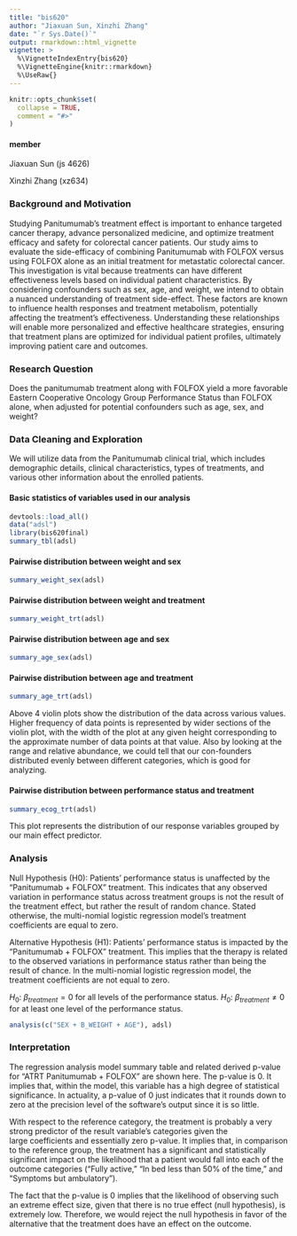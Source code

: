 ```yaml
---
title: "bis620"
author: "Jiaxuan Sun, Xinzhi Zhang"
date: "`r Sys.Date()`"
output: rmarkdown::html_vignette
vignette: >
  %\VignetteIndexEntry{bis620}
  %\VignetteEngine{knitr::rmarkdown}
  %\UseRaw{}
---
```

```r
knitr::opts_chunk$set(
  collapse = TRUE,
  comment = "#>"
)
```

#### member

Jiaxuan Sun (js 4626)

Xinzhi Zhang (xz634)

### Background and Motivation

Studying Panitumumab's treatment effect is important to enhance targeted cancer therapy, advance personalized medicine, and optimize treatment efficacy and safety for colorectal cancer patients. Our study aims to evaluate the side-efficacy of combining Panitumumab with FOLFOX versus using FOLFOX alone as an initial treatment for metastatic colorectal cancer. This investigation is vital because treatments can have different effectiveness levels based on individual patient characteristics. By considering confounders such as sex, age, and weight, we intend to obtain a nuanced understanding of treatment side-effect. These factors are known to influence health responses and treatment metabolism, potentially affecting the treatment's effectiveness. Understanding these relationships will enable more personalized and effective healthcare strategies, ensuring that treatment plans are optimized for individual patient profiles, ultimately improving patient care and outcomes.

### Research Question

Does the panitumumab treatment along with FOLFOX yield a more favorable Eastern Cooperative Oncology Group Performance Status than FOLFOX alone, when adjusted for potential confounders such as age, sex, and weight?

### Data Cleaning and Exploration

We will utilize data from the Panitumumab clinical trial, which includes demographic details, clinical characteristics, types of treatments, and various other information about the enrolled patients.

#### Basic statistics of variables used in our analysis

```r
devtools::load_all()
data("adsl")
library(bis620final)
summary_tbl(adsl)
```

#### Pairwise distribution between weight and sex

```r
summary_weight_sex(adsl)
```

#### Pairwise distribution between weight and treatment

```r
summary_weight_trt(adsl)
```

#### Pairwise distribution between age and sex

```r
summary_age_sex(adsl)
```

#### Pairwise distribution between age and treatment

```r
summary_age_trt(adsl)
```

Above 4 violin plots show the distribution of the data across various values. Higher frequency of data points is represented by wider sections of the violin plot, with the width of the plot at any given height corresponding to the approximate number of data points at that value. Also by looking at the range and relative abundance, we could tell that our con-founders distributed evenly between different categories, which is good for analyzing.

#### Pairwise distribution between performance status and treatment

```r
summary_ecog_trt(adsl)
```

This plot represents the distribution of our response variables grouped by our main effect predictor.

### Analysis 

Null Hypothesis (H0): Patients' performance status is unaffected by the "Panitumumab + FOLFOX" treatment. This indicates that any observed variation in performance status across treatment groups is not the result of the treatment effect, but rather the result of random chance. Stated otherwise, the multi-nomial logistic regression model's treatment coefficients are equal to zero.

Alternative Hypothesis (H1): Patients' performance status is impacted by the "Panitumumab + FOLFOX" treatment. This implies that the therapy is related to the observed variations in performance status rather than being the result of chance. In the multi-nomial logistic regression model, the treatment coefficients are not equal to zero.

$H_0$: ${\beta_{treatment}} = 0$ for all levels of the performance status.
$H_0$: ${\beta_{treatment}} \neq 0$ for at least one level of the performance status.

```r
analysis(c("SEX + B_WEIGHT + AGE"), adsl)
```

### Interpretation

The regression analysis model summary table and related derived p-value for "ATRT Panitumumab + FOLFOX" are shown here. The p-value is 0. It implies that, within the model, this variable has a high degree of statistical significance. In actuality, a p-value of 0 just indicates that it rounds down to zero at the precision level of the software's output since it is so little.

With respect to the reference category, the treatment is probably a very strong predictor of the result variable's categories given the large coefficients and essentially zero p-value. It implies that, in comparison to the reference group, the treatment has a significant and statistically significant impact on the likelihood that a patient would fall into each of the outcome categories ("Fully active," "In bed less than 50% of the time," and "Symptoms but ambulatory").

The fact that the p-value is 0 implies that the likelihood of observing such an extreme effect size, given that there is no true effect (null hypothesis), is extremely low. Therefore, we would reject the null hypothesis in favor of the alternative that the treatment does have an effect on the outcome.
